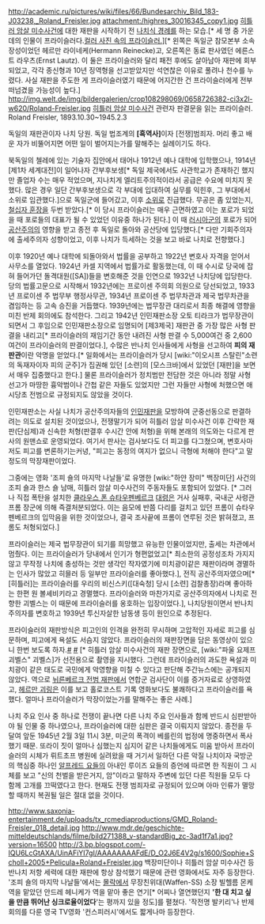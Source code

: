 http://academic.ru/pictures/wiki/files/66/Bundesarchiv_Bild_183-J03238,_Roland_Freisler.jpg
attachment:/highres_30016345_copy1.jpg
[[히틀러 암살 미수사건]]에 대한 재판을 시작하기 전 [[나치식 경례]]를 하는 모습.[* 세 명 중 가운데의 인물이 프라이슬러다.[http://www.fkoester.de/kreiten/img/freisler_1.jpg 컬러 사진 속의 프라이슬러.]][* 왼쪽은 독일군 참모본부 소속 장성이었던 헤르만 라이네케(Hermann Reinecke)고, 오른쪽은 동료 판사였던 에른스트 라우츠(Ernst Lautz). 이 둘은 프라이슬러와 달리 패전 후에도 살아남아 재판에 회부되었고, 각각 종신형과 10년 징역형을 선고받았지만 석연찮은 이유로 풀려나 천수를 누렸다. 사실 재판을 주도한 게 프라이슬러였기 때문에 어지간한 건 프라이슬러에게 전부 떠넘겼을 가능성이 높다.]
http://img.welt.de/img/bildergalerien/crop108298069/0658726382-ci3x2l-w620/Roland-Freisler.jpg [[히틀러 암살 미수사건]] 관련자 판결문을 읽는 프라이슬러. 
Roland Freisler, 1893.10.30~1945.2.3

독일의 재판관이자 나치 당원. 독일 법조계의 '''[흑역사]'''이자 [전쟁]범죄자. 머리 좋고 배운 자가 비뚤어지면 어떤 일이 벌어지는가를 말해주는 실례이기도 하다.

북독일의 첼레에 있는 기술자 집안에서 태어나 1912년 예나 대학에 입학했으나, 1914년 [제1차 세계대전]이 일어나자 간부후보생[* 독일 제국에서도 사관학교가 존재하긴 했지만 졸업자 수는 매우 적었으며, 지나치게 엘리트주의적이라서 공급은 수요에 미치지 못했다. 많은 경우 일단 간부후보생으로 각 부대에 입대하여 실무를 익힌후, 그 부대에서 소위로 임관했다.]으로 독일군에 들어갔고, 이후 [[소위]]로 진급했다. 무공은 좀 있었는지, [[철십자 훈장]]을 두번 받았다.[* 이 당시 프라이슬러는 매우 근면하였고 이는 포로가 되었을 때 포로들의 대표가 될 수 있었던 이유중 하나가 된다.] 이 때 [[러시아군]]의 포로가 되어 [[공산주의]]의 영향을 받고 종전 후 독일로 돌아와 공산당에 입당했다.[* 다만 기회주의자에 출세주의자 성향이었고, 이후 나치가 득세하는 것을 보고 바로 나치로 전향했다.]

이후 1920년 예나 대학에 되돌아와서 법률을 공부하고 1922년 변호사 자격을 얻어서 사무소를 열었다. 1924년 카셀 지역에서 법률가로 활동했는데, 이 때 수시로 당국에 잡혀 들어가던 돌격대원([SA])들을 변호해준 것을 인연으로 1932년 나치당에 입당한다. 당의 법률고문으로 시작해서 1932년에는 프로이센 주의회 의원으로 당선되었고, 1933년 프로이센 주 법무부 행정사무관, 1934년 프로이센 주 법무차관과 제국 법무차관을 겸임하는 등 고속 승진을 거듭했다. 1939년에는 법무장관 대리로서 최종 해결에 영향을 미친 반제 회의에도 참석한다. 그리고 1942년 인민재판소장 오토 티라크가 법무장관이 되면서 그 후임으로 인민재판소장으로 임명되어 [제3제국] 재판관 중 가장 많은 사형 판결을 내리고[* 프라이슬러의 재임기간 동안 내려진 사형 판결 수 5,000여건 중 2,600여건이 프라이슬러의 판결이었다.], 수많은 반나치 인사들에게 사형을 선고하여 '''피의 재판관'''이란 악명을 얻었다.[* 일화에서는 프라이슬러가 당시 [wiki:"이오시프 스탈린"소련의 독재자이자 피의 군주]가 집권해 있던 [소련]의 [모스크바]에서 있었던 [재판]을 보면서 매우 집중했다고 한다.] 물론 프라이슬러가 정치범만 전담한 것은 아니라 정말 사형 선고가 마땅한 흉악범이나 간첩 같은 자들도 있었지만 그런 자들만 사형에 처했으면 애시당초 전범으로 규정되지도 않았을 것이다. 

인민재판소는 사실 나치가 공산주의자들의 [[인민재판]]을 모방하여 군중선동으로 판결하려는 의도로 설치된 것이었으나, 전쟁말기가 되어 히틀러 암살 미수사건 이후 간략한 재판(단심제)과 신속한 처형(판결후 수시간 안에 처형)을 위해 본래의 의도와는 다르게 판사의 원맨쇼로 운영되었다. 여기서 판사는 검사보다도 더 피고를 다그쳤으며, 변호사마저도 피고를 변론하기는커녕, "피고는 동정의 여지가 없으니 극형에 처해야 한다"고 말 정도의 막장재판이었다. 

그중에는 영화 '조피 숄의 마지막 나날들'로 유명한 [wiki:"하얀 장미" 백장미단] 사건의 조피 숄과 한스 숄 남매, 히틀러 암살 미수사건의 주동자들도 포함되어 있었다. [* 그러나 직접 폭탄을 설치한 [[클라우스 폰 슈타우펜베르크]] [[대령]]은 거사 실패후, 국내군 사령관 프롬 장군에 의해 즉결처분되었다. 이는 음모에 반쯤 다리를 걸치고 있던 프롬이 슈타우펜베르크의 입막음을 위한 것이었으나, 결국 조사끝에 프롬이 연루된 것은 밝혀졌고, 프롬도 처형되었다.]

프라이슬러는 제국 법무장관이 되기를 희망했고 유능한 인물이었지만, 출세는 차관에서 멈췄다. 이는 프라이슬러가 당내에서 인기가 형편없었고[* 최소한의 공정성조차 가지지 않고 무작정 나치에 충성하는 것만 생각인 작자였기에 미치광이같은 재판이라며 경멸하는 인사가 많았고 히믈러 등 일부만 프라이슬러를 좋아했다.], 전직 공산주의자였으며[* [히틀러]는 프라이슬러를 우리의 비신스키([대숙청] 당시 [소련] 검찰총장)라며 좋아하는 한편 원 볼셰비키라고 경멸했다. 프라이슬러와 마찬가지로 공산주의자에서 나치로 전향한 괴벨스는 이 때문에 프라이슬러를 옹호하는 입장이었다.], 나치당원이면서 반나치주의자를 변호하고 1939년 투신자살한 남동생 등이 원인으로 추정된다.

프라이슬러의 재판방식은 피고인의 인격을 완전히 무시하며 고압적인 자세로 피고를 심문하며, 피고에게 욕설도 서슴지 않았다. 프라이슬러의 재판장면을 담은 동영상이 있으니 한번 보도록 하자.[http://www.youtube.com/watch?v=aNi5256dhvM #] [http://www.youtube.com/watch?v=x_bwucQ7l3g #] [* 히틀러 암살 미수사건의 재판 장면으로, [wiki:"파울 요제프 괴벨스" 괴벨스]가 선전용으로 촬영을 지시했다. 그런데 프라이슬러의 과도한 욕설과 미치광이 같은 태도로 국민에게 악영향을 미칠 수 있다고 판단해 주간뉴스에는 공개되지 않았다. 역으로 [[뉘른베르크 전범 재판]]에서 연합군 검사단이 이를 증거자료로 상영하였고, [[헤르만 괴링]]은 이를 보고 홀로코스트 기록 영화보다도 불쾌하다고 프라이슬러를 욕했다. 얼마나 프라이슬러가 막장이었는가를 말해주는 좋은 사례.]

나치 주요 인사 중 하나로 전쟁이 끝나면 다른 나치 주요 인사들과 함께 반드시 심판받아야 될 인물 중 하나였으나, 프라이슬러에 대한 심판은 결국 이뤄지지 않았다. 종전을 두달여 앞둔 1945년 2월 3일 11시 3분, 미군의 폭격이 베를린의 법정에 명중하면서 폭사했기 때문. 또라이 짓이 얼마나 심했는지 심지어 같은 나치들에게도 미움 받아서 프라이슬러의 시체가 뤼트초프 병원에 실려왔을 때 거기서 일하던 다른 악질 나치이자 국방군의 핵심중 하나인 [[알프레드 요들]]의 아내인 루이즈 요들의 증언에 따르면 한 직원이 그 시체를 보고 "신의 천벌을 받은거지, 암"이라고 말하자 주변에 있던 다른 직원들 모두 다 함께 고개를 끄떡였다고 한다. 현재도 전쟁 범죄자로 규정되어 있으며 아마 인류가 멸망할 때까지 복권될 일은 절대 없을 것이다.  

http://www.saxonia-entertainment.de/uploads/tx_rcmediaproductions/GMD_Roland-Freisler_018_detail.jpg
http://www.mdr.de/geschichte-mitteldeutschlands/filme/bild271388_v-standardBig_zc-3ad1f7a1.jpg?version=16500
http://3.bp.blogspot.com/-IQU6LcGtAXA/UinAFiYI7gI/AAAAAAAAFdE/D_O2J6E4V2g/s1600/Sophie+Scholl+2005+Pelicula+Roland+Freisler.jpg
백장미단이나 히틀러 암살 미수사건 등 반나치 저항 세력에 대한 재판에 항상 참석했기 때문에 관련 영화에서도 자주 등장한다. '조피 숄의 마지막 나날들'에서는 [[몰락]]에서 무장친위대(Waffen-SS) 소장 빌헬름 몬케 역을 맡았던 안드레 헤니케가 역을 맡아 좋은 연기[* 어찌나 열연했던지 ''''한 대 치고 싶을 만큼 뛰어난 싱크로율이었다''''는 평까지 있을 정도]를 펼쳤다. '작전명 발키리'나 반제 회의를 다룬 영국 TV영화 '컨스피러시'에서도 짧게나마 등장한다.
